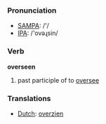 === Pronunciation ===
*[[w:SAMPA|SAMPA]]: /'/
*[[w:IPA|IPA]]: /'ovəɻsin/

=== Verb ===

'''overseen'''

# past participle of to [[oversee]]

=== Translations ===
*[[Dutch]]: [[overzien]]